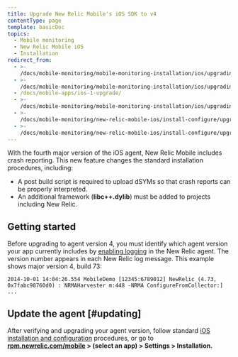 ```yaml
---
title: Upgrade New Relic Mobile's iOS SDK to v4
contentType: page
template: basicDoc
topics:
  - Mobile monitoring
  - New Relic Mobile iOS
  - Installation
redirect_from:
  - >-
    /docs/mobile-monitoring/mobile-monitoring-installation/ios/upgrading-new-relic-mobiles-ios-sdk-v4/
  - >-
    /docs/mobile-monitoring/mobile-monitoring-installation/ios/upgrading-new-relic-mobiles-ios-sdk-v1-0/
  - /docs/mobile-apps/ios-1-upgrade/
  - >-
    /docs/mobile-monitoring/mobile-monitoring-installation/ios/upgrading-new-relic-mobiles-ios-sdk-v1/
  - >-
    /docs/mobile-monitoring/new-relic-mobile-ios/install-configure/upgrading-new-relic-mobiles-ios-sdk-v4/
  - >-
    /docs/mobile-monitoring/new-relic-mobile-ios/install-configure/upgrade-new-relic-mobiles-ios-sdk-v4/
---
```


With the fourth major version of the iOS agent, New Relic Mobile includes crash reporting. This new feature changes the standard installation procedures, including:

* A post build script is required to upload dSYMs so that crash reports can be properly interpreted.
* An additional framework (**libc++.dylib**) must be added to projects including New Relic.

## Getting started

Before upgrading to agent version 4, you must identify which agent version your app currently includes by [enabling logging](/docs/mobile-monitoring/mobile-monitoring-installation/getting-started/ios-installation-configuration#logging) in the New Relic agent. The version number appears in each New Relic log message. This example shows major version 4, build 73:

```
2014-10-01 14:04:26.554 MobileDemo [12345:6789012] NewRelic (4.73, 0x7fabc98760d0) : NRMAHarvester m:448 -NRMA ConfigureFromCollector:] ...
```

## Update the agent [#updating]

After verifying and upgrading your agent version, follow standard [iOS installation and configuration](/docs/mobile-monitoring/mobile-monitoring-installation/getting-started/ios-installation-configuration) procedures, or go to **[rpm.newrelic.com/mobile](https://rpm.newrelic.com/mobile) > (select an app) > Settings > Installation.**
